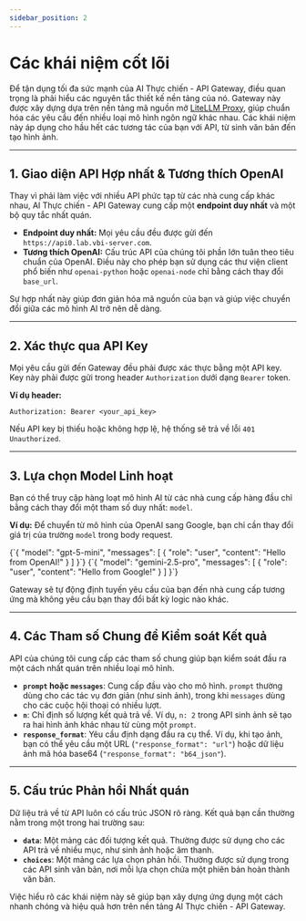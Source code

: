 ```yaml
---
sidebar_position: 2
---
```



# Các khái niệm cốt lõi

Để tận dụng tối đa sức mạnh của AI Thực chiến - API Gateway, điều quan trọng là phải hiểu các nguyên tắc thiết kế nền tảng của nó. Gateway này được xây dựng dựa trên nền tảng mã nguồn mở [LiteLLM Proxy](https://github.com/BerriAI/litellm), giúp chuẩn hóa các yêu cầu đến nhiều loại mô hình ngôn ngữ khác nhau. Các khái niệm này áp dụng cho hầu hết các tương tác của bạn với API, từ sinh văn bản đến tạo hình ảnh.

---

## 1. Giao diện API Hợp nhất & Tương thích OpenAI

Thay vì phải làm việc với nhiều API phức tạp từ các nhà cung cấp khác nhau, AI Thực chiến - API Gateway cung cấp một **endpoint duy nhất** và một bộ quy tắc nhất quán.

- **Endpoint duy nhất:** Mọi yêu cầu đều được gửi đến `https://api0.lab.vbi-server.com`.
- **Tương thích OpenAI:** Cấu trúc API của chúng tôi phần lớn tuân theo tiêu chuẩn của OpenAI. Điều này cho phép bạn sử dụng các thư viện client phổ biến như `openai-python` hoặc `openai-node` chỉ bằng cách thay đổi `base_url`.

Sự hợp nhất này giúp đơn giản hóa mã nguồn của bạn và giúp việc chuyển đổi giữa các mô hình AI trở nên dễ dàng.

---

## 2. Xác thực qua API Key

Mọi yêu cầu gửi đến Gateway đều phải được xác thực bằng một API key. Key này phải được gửi trong header `Authorization` dưới dạng `Bearer` token.

**Ví dụ header:**
```
Authorization: Bearer <your_api_key>
```

Nếu API key bị thiếu hoặc không hợp lệ, hệ thống sẽ trả về lỗi `401 Unauthorized`.

---

## 3. Lựa chọn Model Linh hoạt

Bạn có thể truy cập hàng loạt mô hình AI từ các nhà cung cấp hàng đầu chỉ bằng cách thay đổi một tham số duy nhất: `model`.

**Ví dụ:** Để chuyển từ mô hình của OpenAI sang Google, bạn chỉ cần thay đổi giá trị của trường `model` trong body request.

<Tabs>
<TabItem value="openai" label="OpenAI Model">
<CodeBlock language="json">
{`{
  "model": "gpt-5-mini",
  "messages": [
    { "role": "user", "content": "Hello from OpenAI!" }
  ]
}`}
</CodeBlock>
</TabItem>
<TabItem value="google" label="Google Model">
<CodeBlock language="json">
{`{
  "model": "gemini-2.5-pro",
  "messages": [
    { "role": "user", "content": "Hello from Google!" }
  ]
}`}
</CodeBlock>
</TabItem>
</Tabs>

Gateway sẽ tự động định tuyến yêu cầu của bạn đến nhà cung cấp tương ứng mà không yêu cầu bạn thay đổi bất kỳ logic nào khác.

---

## 4. Các Tham số Chung để Kiểm soát Kết quả

API của chúng tôi cung cấp các tham số chung giúp bạn kiểm soát đầu ra một cách nhất quán trên nhiều loại mô hình.

- **`prompt` hoặc `messages`**: Cung cấp đầu vào cho mô hình. `prompt` thường dùng cho các tác vụ đơn giản (như sinh ảnh), trong khi `messages` dùng cho các cuộc hội thoại có nhiều lượt.
- **`n`**: Chỉ định số lượng kết quả trả về. Ví dụ, `n: 2` trong API sinh ảnh sẽ tạo ra hai hình ảnh khác nhau từ cùng một `prompt`.
- **`response_format`**: Yêu cầu định dạng đầu ra cụ thể. Ví dụ, khi tạo ảnh, bạn có thể yêu cầu một URL (`"response_format": "url"`) hoặc dữ liệu ảnh mã hóa base64 (`"response_format": "b64_json"`).

---

## 5. Cấu trúc Phản hồi Nhất quán

Dữ liệu trả về từ API luôn có cấu trúc JSON rõ ràng. Kết quả bạn cần thường nằm trong một trong hai trường sau:

- **`data`**: Một mảng các đối tượng kết quả. Thường được sử dụng cho các API trả về nhiều mục, như sinh ảnh hoặc âm thanh.
- **`choices`**: Một mảng các lựa chọn phản hồi. Thường được sử dụng trong các API sinh văn bản, nơi mỗi lựa chọn chứa một phiên bản hoàn thành văn bản.

Việc hiểu rõ các khái niệm này sẽ giúp bạn xây dựng ứng dụng một cách nhanh chóng và hiệu quả hơn trên nền tảng AI Thực chiến - API Gateway.
